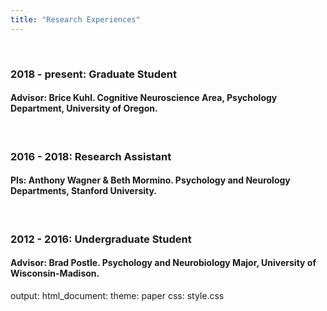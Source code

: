 ```yaml
---
title: "Research Experiences"
---
```

\

### 2018 - present: Graduate Student

#### Advisor: Brice Kuhl. Cognitive Neuroscience Area, Psychology Department, University of Oregon.

\

### 2016 - 2018: Research Assistant

#### PIs: Anthony Wagner & Beth Mormino. Psychology and Neurology Departments, Stanford University.

\

### 2012 - 2016: Undergraduate Student

#### Advisor: Brad Postle. Psychology and Neurobiology Major, University of Wisconsin-Madison.


output:
  html_document:
    theme: paper
    css: style.css